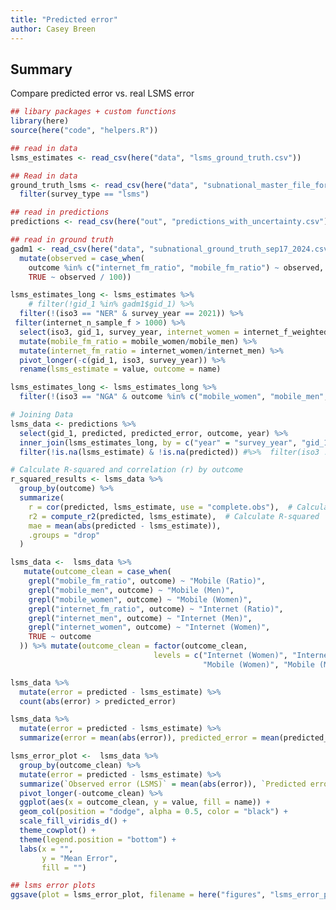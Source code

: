 ```yaml
---
title: "Predicted error"
author: Casey Breen
---
```


## Summary 

Compare predicted error vs. real LSMS error 

```r
## libary packages + custom functions 
library(here)
source(here("code", "helpers.R"))
```

```r
## read in data 
lsms_estimates <- read_csv(here("data", "lsms_ground_truth.csv"))

## Read in data 
ground_truth_lsms <- read_csv(here("data", "subnational_master_file_for_repetitive_measurement.csv")) %>% 
  filter(survey_type == "lsms")

## read in predictions 
predictions <- read_csv(here("out", "predictions_with_uncertainty.csv"))

## read in ground truth 
gadm1 <- read_csv(here("data", "subnational_ground_truth_sep17_2024.csv"), locale = locale(encoding = "ISO-8859-1")) %>% 
  mutate(observed = case_when(
    outcome %in% c("internet_fm_ratio", "mobile_fm_ratio") ~ observed,
    TRUE ~ observed / 100))
```




```r
lsms_estimates_long <- lsms_estimates %>% 
    # filter(!gid_1 %in% gadm1$gid_1) %>% 
  filter(!(iso3 == "NER" & survey_year == 2021)) %>% 
 filter(internet_n_sample_f > 1000) %>% 
  select(iso3, gid_1, survey_year, internet_women = internet_f_weighted, internet_men =  internet_m_weighted, mobile_women = mobile_f_weighted, mobile_men = mobile_m_weighted) %>% 
  mutate(mobile_fm_ratio = mobile_women/mobile_men) %>% 
  mutate(internet_fm_ratio = internet_women/internet_men) %>% 
  pivot_longer(-c(gid_1, iso3, survey_year)) %>% 
  rename(lsms_estimate = value, outcome = name)

lsms_estimates_long <- lsms_estimates_long %>% 
  filter(!(iso3 == "NGA" & outcome %in% c("mobile_women", "mobile_men", "mobile_fm_ratio")))
```


```r
# Joining Data
lsms_data <- predictions %>% 
  select(gid_1, predicted, predicted_error, outcome, year) %>% 
  inner_join(lsms_estimates_long, by = c("year" = "survey_year", "gid_1", "outcome")) %>% 
  filter(!is.na(lsms_estimate) & !is.na(predicted)) #%>%  filter(iso3 != "NER")

# Calculate R-squared and correlation (r) by outcome
r_squared_results <- lsms_data %>%
  group_by(outcome) %>%
  summarize(
    r = cor(predicted, lsms_estimate, use = "complete.obs"),  # Calculate correlation
    r2 = compute_r2(predicted, lsms_estimate),  # Calculate R-squared
    mae = mean(abs(predicted - lsms_estimate)), 
    .groups = "drop"
  )

lsms_data <-  lsms_data %>% 
   mutate(outcome_clean = case_when(
    grepl("mobile_fm_ratio", outcome) ~ "Mobile (Ratio)",
    grepl("mobile_men", outcome) ~ "Mobile (Men)",
    grepl("mobile_women", outcome) ~ "Mobile (Women)",
    grepl("internet_fm_ratio", outcome) ~ "Internet (Ratio)",
    grepl("internet_men", outcome) ~ "Internet (Men)",
    grepl("internet_women", outcome) ~ "Internet (Women)",
    TRUE ~ outcome
  )) %>% mutate(outcome_clean = factor(outcome_clean, 
                                levels = c("Internet (Women)", "Internet (Men)", "Internet (Ratio)",
                                           "Mobile (Women)", "Mobile (Men)", "Mobile (Ratio)")))

lsms_data %>% 
  mutate(error = predicted - lsms_estimate) %>% 
  count(abs(error) > predicted_error)

lsms_data %>% 
  mutate(error = predicted - lsms_estimate) %>% 
  summarize(error = mean(abs(error)), predicted_error = mean(predicted_error)) 

lsms_error_plot <-  lsms_data %>% 
  group_by(outcome_clean) %>% 
  mutate(error = predicted - lsms_estimate) %>% 
  summarize(`Observed error (LSMS)` = mean(abs(error)), `Predicted error` = mean(predicted_error)) %>% 
  pivot_longer(-outcome_clean) %>% 
  ggplot(aes(x = outcome_clean, y = value, fill = name)) + 
  geom_col(position = "dodge", alpha = 0.5, color = "black") + 
  scale_fill_viridis_d() + 
  theme_cowplot() + 
  theme(legend.position = "bottom") + 
  labs(x = "",
       y = "Mean Error",
       fill = "")

## lsms error plots 
ggsave(plot = lsms_error_plot, filename = here("figures", "lsms_error_plot.png"), width = 10, height = 5)
```







